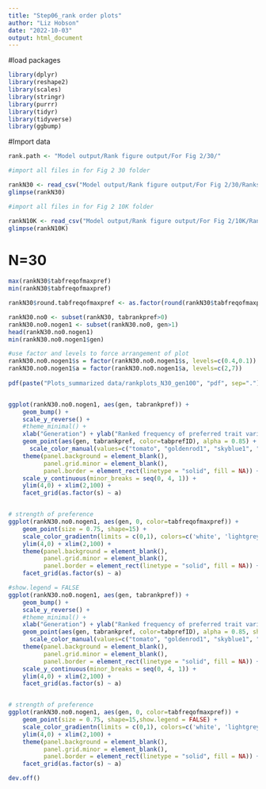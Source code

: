 ```yaml
---
title: "Step06_rank order plots"
author: "Liz Hobson"
date: "2022-10-03"
output: html_document
---
```


#load packages
```r
library(dplyr)
library(reshape2)
library(scales)
library(stringr)
library(purrr)
library(tidyr)
library(tidyverse)
library(ggbump)
```

#Import data
```r
rank.path <- "Model output/Rank figure output/For Fig 2/30/"

#import all files in for Fig 2 30 folder

rankN30 <- read_csv("Model output/Rank figure output/For Fig 2/30/Ranks_group30.compiled.csv")
glimpse(rankN30)

#import all files in for Fig 2 10K folder

rankN10K <- read_csv("Model output/Rank figure output/For Fig 2/10K/Ranks_group10K.compiled.csv")
glimpse(rankN10K)

```

# N=30
```r

max(rankN30$tabfreqofmaxpref)
min(rankN30$tabfreqofmaxpref)

rankN30$round.tabfreqofmaxpref <- as.factor(round(rankN30$tabfreqofmaxpref, 1))

rankN30.no0 <- subset(rankN30, tabrankpref>0)
rankN30.no0.nogen1 <- subset(rankN30.no0, gen>1)
head(rankN30.no0.nogen1)
min(rankN30.no0.nogen1$gen)

#use factor and levels to force arrangement of plot
rankN30.no0.nogen1$s = factor(rankN30.no0.nogen1$s, levels=c(0.4,0.1))
rankN30.no0.nogen1$a = factor(rankN30.no0.nogen1$a, levels=c(2,7))
 
pdf(paste("Plots_summarized data/rankplots_N30_gen100", "pdf", sep="."), width=8, height=3, onefile = TRUE)


ggplot(rankN30.no0.nogen1, aes(gen, tabrankpref)) +
    geom_bump() +
    scale_y_reverse() +
    #theme_minimal() +
    xlab("Generation") + ylab("Ranked frequency of preferred trait variant") +
    geom_point(aes(gen, tabrankpref, color=tabprefID), alpha = 0.85) +
      scale_color_manual(values=c("tomato", "goldenrod1", "skyblue1", "blueviolet")) +
    theme(panel.background = element_blank(), 
          panel.grid.minor = element_blank(), 
          panel.border = element_rect(linetype = "solid", fill = NA)) +
    scale_y_continuous(minor_breaks = seq(0, 4, 1)) +
    ylim(4,0) + xlim(2,100) +
    facet_grid(as.factor(s) ~ a) 


# strength of preference
ggplot(rankN30.no0.nogen1, aes(gen, 0, color=tabfreqofmaxpref)) +
    geom_point(size = 0.75, shape=15) + 
    scale_color_gradientn(limits = c(0,1), colors=c('white', 'lightgrey', 'black')) +
    ylim(4,0) + xlim(2,100) +
    theme(panel.background = element_blank(), 
          panel.grid.minor = element_blank(), 
          panel.border = element_rect(linetype = "solid", fill = NA)) +   
    facet_grid(as.factor(s) ~ a) 

#show.legend = FALSE
ggplot(rankN30.no0.nogen1, aes(gen, tabrankpref)) +
    geom_bump() +
    scale_y_reverse() +
    #theme_minimal() +
    xlab("Generation") + ylab("Ranked frequency of preferred trait variant") +
    geom_point(aes(gen, tabrankpref, color=tabprefID), alpha = 0.85, show.legend = FALSE) +
      scale_color_manual(values=c("tomato", "goldenrod1", "skyblue1", "blueviolet")) +
    theme(panel.background = element_blank(), 
          panel.grid.minor = element_blank(), 
          panel.border = element_rect(linetype = "solid", fill = NA)) +
    scale_y_continuous(minor_breaks = seq(0, 4, 1)) +
    ylim(4,0) + xlim(2,100) +
    facet_grid(as.factor(s) ~ a) 


# strength of preference
ggplot(rankN30.no0.nogen1, aes(gen, 0, color=tabfreqofmaxpref)) +
    geom_point(size = 0.75, shape=15,show.legend = FALSE) + 
    scale_color_gradientn(limits = c(0,1), colors=c('white', 'lightgrey', 'black')) +
    ylim(4,0) + xlim(2,100) +
    theme(panel.background = element_blank(), 
          panel.grid.minor = element_blank(), 
          panel.border = element_rect(linetype = "solid", fill = NA)) +   
    facet_grid(as.factor(s) ~ a) 

dev.off()

```

